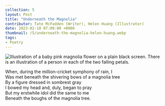 ---
collection: 5
layout: Post
title: "Underneath the Magnolia"
contributor: Tate McFadden (Writer), Helen Huang (Illustrator)
date: 2023-02-10 07:09:00 +0000
thumbnail: /5/underneath-the-magnolia-helen-huang.webp
tags: 
- Poetry
---
<img src="{{ site.baseurl }}/uploads/5/underneath-the-magnolia-helen-huang.png"
    alt="Illustration of a baby pink magnolia flower on a plain black screen. There is an illustration of a person in each of the two falling petals."
    class="w450" />

When, during the million-cricket symphony of rain, I<br/>
Was met beneath the shivering bows of a magnolia tree<br/>
By a figure dressed in sombrest gray<br/>
I bowed my head and, duly, began to pray<br/>
But my erstwhile idol did the same to me<br/>
Beneath the boughs of the magnolia tree. 
